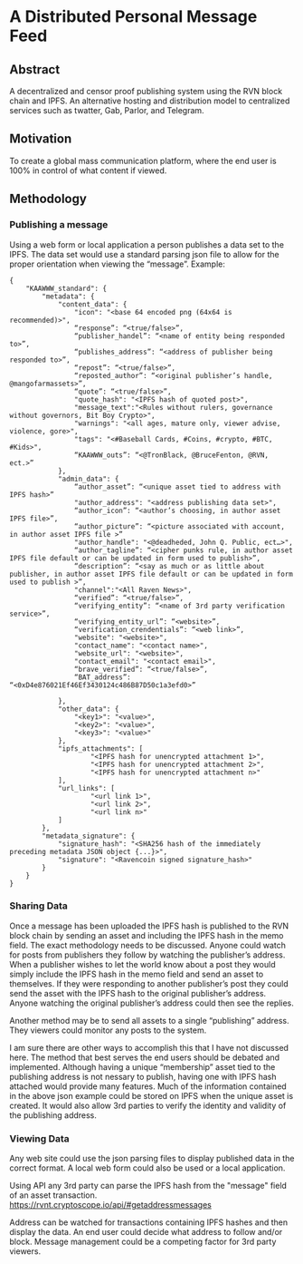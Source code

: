 = A Distributed Personal Message Feed =

==Abstract==

A decentralized and censor proof publishing system using the RVN block chain and IPFS.  An alternative hosting and distribution model to centralized 
services such as twatter, Gab, Parlor, and Telegram. 

==Motivation==

To create a global mass communication platform, where the end user is 100% in control of what content if viewed. 

==Methodology== 	

===Publishing a message===

Using a web form or local application a person publishes a data set to the IPFS.  The data set would use a standard parsing json file to allow for the 
proper orientation when viewing the “message”.  Example:

<pre>
{
	"KAAWWW_standard": {
		"metadata": {
			"content_data": {
				"icon": "<base 64 encoded png (64x64 is recommended)>",
				“response”: “<true/false>”,
				“publisher_handel”: “<name of entity being responded to>”,
				“publishes_address”: “<address of publisher being responded to>”,
				“repost”: “<true/false>”,
				“reposted_author”: “<original publisher’s handle, @mangofarmassets>”,
				“quote”: “<true/false>”,
				"quote_hash": "<IPFS hash of quoted post>",
				"message_text":"<Rules without rulers, governance without governors, Bit Boy Crypto>",
				"warnings": "<all ages, mature only, viewer advise, violence, gore>",
				"tags": "<#Baseball Cards, #Coins, #crypto, #BTC, #Kids>",
				“KAAWWW_outs”: “<@TronBlack, @BruceFenton, @RVN, ect.>”
			},
			"admin_data": {
				“author_asset”: “<unique asset tied to address with IPFS hash>”
				"author_address": "<address publishing data set>",
				“author_icon”: “<author’s choosing, in author asset IPFS file>”,
				“author_picture”: “<picture associated with account, in author asset IPFS file >”
				"author_handle": "<@deadheded, John Q. Public, ect…>",
				“author_tagline”: “<cipher punks rule, in author asset IPFS file default or can be updated in form used to publish>”,
				“description”: “<say as much or as little about publisher, in author asset IPFS file default or can be updated in form used to publish >”,
				"channel":"<All Raven News>",
				“verified”: “<true/false>”,
				“verifying_entity”: “<name of 3rd party verification service>”,
				“verifying_entity_url”: “<website>”,
				“verification_crendentials”: “<web link>”,
				"website": "<website>",
				"contact_name": "<contact name>",
				"website_url": "<website>",
				"contact_email": "<contact email>",
				“brave_verified”: “<true/false>”,
				“BAT_address”: “<0xD4e876021Ef46Ef3430124c486B87D50c1a3efd0>”
				
			},
			"other_data": {
				"<key1>": "<value>",
				"<key2>": "<value>",
				"<key3>": "<value>"
			},
			"ipfs_attachments": [
					"<IPFS hash for unencrypted attachment 1>",
					"<IPFS hash for unencrypted attachment 2>",
					"<IPFS hash for unencrypted attachment n>"
			],
			"url_links": [
					"<url link 1>",
					"<url link 2>",
					"<url link n>"
			]
		},
		"metadata_signature": {
			"signature_hash": "<SHA256 hash of the immediately preceding metadata JSON object {...}>",
			"signature": "<Ravencoin signed signature_hash>"
		}
	}
}
</pre>

===Sharing Data===

Once a message has been uploaded the IPFS hash is published to the RVN block chain by sending an asset and including the IPFS hash in the memo field.  The exact 
methodology needs to be discussed.  Anyone could watch for posts from publishers they follow by watching the publisher’s address.  When a publisher wishes to let 
the world know about a post they would simply include the IPFS hash in the memo field and send an asset to themselves.  If they were responding to another 
publisher’s post they could send the asset with the IPFS hash to the original publisher’s address.  Anyone watching the original publisher’s address could then 
see the replies. 

Another method may be to send all assets to a single “publishing” address.  They viewers could monitor any posts to the system.  

I am sure there are other ways to accomplish this that I have not discussed here.  The method that best serves the end users should be debated and implemented. 
Although having a unique “membership” asset tied to the publishing address is not nessary to publish, having one with IPFS hash attached would provide many features.  
Much of the information contained in the above json example could be stored on IPFS when the unique asset is created.  It would also allow 3rd parties to verify the 
identity and validity of the publishing address.

===Viewing Data===

Any web site could use the json parsing files to display published data in the correct format.  A local web form could also be used or a local application.

Using API any 3rd party can parse the IPFS hash from the "message" field of an asset transaction.  https://rvnt.cryptoscope.io/api/#getaddressmessages

Address can be watched for transactions containing IPFS hashes and then display the data.  An end user could decide what address to follow and/or block.  Message 
management could be a competing factor for 3rd party viewers. 

